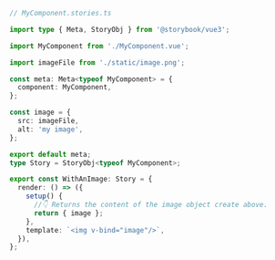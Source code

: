 ```ts
// MyComponent.stories.ts

import type { Meta, StoryObj } from '@storybook/vue3';

import MyComponent from './MyComponent.vue';

import imageFile from './static/image.png';

const meta: Meta<typeof MyComponent> = {
  component: MyComponent,
};

const image = {
  src: imageFile,
  alt: 'my image',
};

export default meta;
type Story = StoryObj<typeof MyComponent>;

export const WithAnImage: Story = {
  render: () => ({
    setup() {
      //👇 Returns the content of the image object create above.
      return { image };
    },
    template: `<img v-bind="image"/>`,
  }),
};
```
